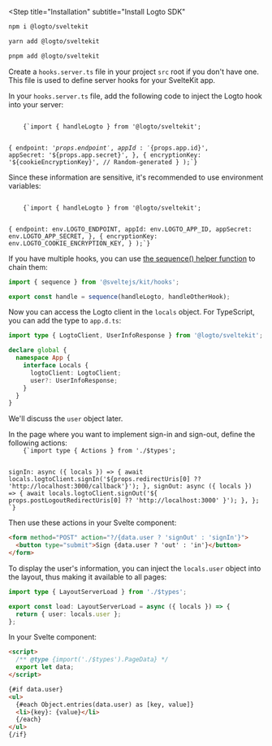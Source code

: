 

<Steps>

<Step
  title="Installation"
  subtitle="Install Logto SDK"
>
<Tabs>
<TabItem value="npm" label="npm">

```bash
npm i @logto/sveltekit
```

</TabItem>
<TabItem value="yarn" label="Yarn">

```bash
yarn add @logto/sveltekit
```

</TabItem>
<TabItem value="pnpm" label="pnpm">

```bash
pnpm add @logto/sveltekit
```

</TabItem>
</Tabs>
</Step>

<Step title="Add Logto hook">

Create a `hooks.server.ts` file in your project `src` root if you don't have one. This file is used to define server hooks for your SvelteKit app.

In your `hooks.server.ts` file, add the following code to inject the Logto hook into your server:

<Code className="language-tsx" title="src/hooks.server.ts">
    {`import { handleLogto } from '@logto/sveltekit';

  {
    endpoint: '${props.endpoint}',
    appId: '${props.app.id}',
    appSecret: '${props.app.secret}',
  },
  {
    encryptionKey: '${cookieEncryptionKey}', // Random-generated
  }
);`}
</Code>

Since these information are sensitive, it's recommended to use environment variables:

<Code className="language-ts" title="src/hooks.server.ts">
    {`import { handleLogto } from '@logto/sveltekit';

  {
    endpoint: env.LOGTO_ENDPOINT,
    appId: env.LOGTO_APP_ID,
    appSecret: env.LOGTO_APP_SECRET,
  },
  {
    encryptionKey: env.LOGTO_COOKIE_ENCRYPTION_KEY,
  }
);`}
</Code>

If you have multiple hooks, you can use [the sequence() helper function](https://kit.svelte.dev/docs/modules#sveltejs-kit-hooks) to chain them:

```ts title="src/hooks.server.ts"
import { sequence } from '@sveltejs/kit/hooks';

export const handle = sequence(handleLogto, handleOtherHook);
```

Now you can access the Logto client in the `locals` object. For TypeScript, you can add the type to `app.d.ts`:

```ts title="src/app.d.ts"
import type { LogtoClient, UserInfoResponse } from '@logto/sveltekit';

declare global {
  namespace App {
    interface Locals {
      logtoClient: LogtoClient;
      user?: UserInfoResponse;
    }
  }
}
```

We'll discuss the `user` object later.

</Step>

<Step title="Configure redirect URIs" subtitle="2 URIs">

  <RedirectUrisWeb />

</Step>

<Step title="Implement sign-in and sign-out">
In the page where you want to implement sign-in and sign-out, define the following actions:

<Code className="language-ts" title="src/routes/+page.server.ts">
    {`import type { Actions } from './$types';

  signIn: async ({ locals }) => {
    await locals.logtoClient.signIn('${props.redirectUris[0] ?? 'http://localhost:3000/callback'}');
  },
  signOut: async ({ locals }) => {
    await locals.logtoClient.signOut('${
      props.postLogoutRedirectUris[0] ?? 'http://localhost:3000'
    }');
  },
};
`}
</Code>

Then use these actions in your Svelte component:

```html title="src/routes/+page.svelte"
<form method="POST" action="?/{data.user ? 'signOut' : 'signIn'}">
  <button type="submit">Sign {data.user ? 'out' : 'in'}</button>
</form>
```

</Step>

<Step title="Display user information">

To display the user's information, you can inject the `locals.user` object into the layout, thus making it available to all pages:

```ts title="src/routes/+layout.server.ts"
import type { LayoutServerLoad } from './$types';

export const load: LayoutServerLoad = async ({ locals }) => {
  return { user: locals.user };
};
```

In your Svelte component:

```html title="src/routes/+page.svelte"
<script>
  /** @type {import('./$types').PageData} */
  export let data;
</script>

{#if data.user}
<ul>
  {#each Object.entries(data.user) as [key, value]}
  <li>{key}: {value}</li>
  {/each}
</ul>
{/if}
```

</Step>

<Step title="Checkpoint: Test your app">

<Checkpoint />

</Step>

</Steps>
